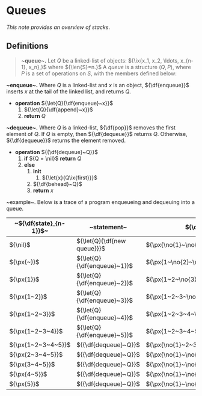 <Head>
	<title>Queues</title>
	<meta name={`description`} content={`Notes on queues.`}/>
</Head>

# Queues

_This note provides an overview of stacks_.

## Definitions
> __~queue~.__ Let ${Q}$ be a linked-list of objects: ${\ix{x_1, x_2, \ldots, x_{n-1}, x_n},}$ where ${\len{S}=n.}$ A _queue_ is a structure ${(Q,P),}$ where ${P}$ is a set of operations on ${S,}$ with the members defined below:

<Grid cols={2}>
<Algo>

__~enqueue~.__ Where ${Q}$ is a linked-list and ${x}$ is an object, ${\df{enqueue}}$ inserts ${x}$ at the tail of the linked list, and returns ${Q.}$

- __operation__ ${\let{Q}{\df{enqueue}~x}}$
	1. ${\let{Q}{\df{append}~x}}$
	2. __return__ ${Q}$

</Algo>
<Algo>

__~dequeue~.__ Where ${Q}$ is a linked-list, ${\df{pop}}$ removes the first element of ${Q.}$ If ${Q}$ is empty, then ${\df{dequeue}}$ returns ${Q.}$ Otherwise, ${\df{dequeue}}$ returns the element removed.

- __operation__ ${{\df{dequeue}~Q}}$
	1. __if__ ${Q = \nil}$ __return__ ${Q}$
	2. __else__
		1. __init__
			1. ${\let{x}{Q\ix{first}}}$
		2. ${\df{behead}~Q}$
		3. __return__ ${x}$

</Algo>
</Grid>

~example~. Below is a trace of a program enqueueing and dequeuing into a queue.

| ~${\df{state}_{n-1}}$~ | ~statement~                 | ${\df{state}_{n}}$                          |
| ---------------------- | --------------------------- | ------------------------------------------- |
| ${\nil}$               | ${\let{Q}{\df{new queue}}}$ | ${\px{\no{1}~\no{2}~\no{3}~\no{4}~\no{5}}}$ |
| ${\px{~}}$             | ${\let{Q}{\df{enqueue}~1}}$ | ${\px{1~\no{2}~\no{3}~\no{4}~\no{5}}}$      |
| ${\px{1}}$             | ${\let{Q}{\df{enqueue}~2}}$ | ${\px{1~2~\no{3}~\no{4}~\no{5}}}$           |
| ${\px{1~2}}$           | ${\let{Q}{\df{enqueue}~3}}$ | ${\px{1~2~3~\no{4}~\no{5}}}$                |
| ${\px{1~2~3}}$         | ${\let{Q}{\df{enqueue}~4}}$ | ${\px{1~2~3~4~\no{5}}}$                     |
| ${\px{1~2~3~4}}$       | ${\let{Q}{\df{enqueue}~5}}$ | ${\px{1~2~3~4~5}}$                          |
| ${\px{1~2~3~4~5}}$     | ${{\df{dequeue}~Q}}$        | ${\px{\no{1}~2~3~4~5}}$                     |
| ${\px{2~3~4~5}}$       | ${{\df{dequeue}~Q}}$        | ${\px{\no{1}~\no{2}~3~4~5}}$                |
| ${\px{3~4~5}}$         | ${{\df{dequeue}~Q}}$        | ${\px{\no{1}~\no{2}~\no{3}~4~5}}$           |
| ${\px{4~5}}$           | ${{\df{dequeue}~Q}}$        | ${\px{\no{1}~\no{2}~\no{3}~\no{4}~5}}$      |
| ${\px{5}}$             | ${{\df{dequeue}~Q}}$        | ${\px{\no{1}~\no{2}~\no{3}~\no{4}~\no{5}}}$ |

